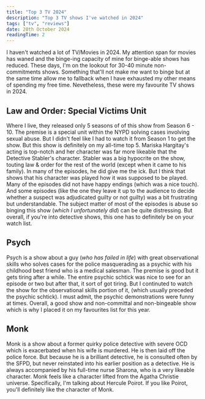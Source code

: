 ```yaml
---
title: "Top 3 TV 2024"
description: "Top 3 TV shows I've watched in 2024"
tags: ["tv", "reviews"]
date: 20th October 2024
readingTime: 2
---
```


<section>
  I haven't watched a lot of TV/Movies in 2024. My attention span for movies has
  waned and the binge-ing capacity of mine for binge-able shows has reduced.
  These days, I'm on the lookout for 30-40 minute non-commitments shows.
  Something that'll not make me want to binge but at the same time allow me to
  fallback when I have exhausted my other means of spending my free time.
  Nevetheless, these were my favourite TV shows in 2024.
</section>
<section className="mt-10 flex flex-col gap-2">
  <div>
    <h2 className="text-lg lg:text-xl font-bold">
      Law and Order: Special Victims Unit
    </h2>
  </div>
  <p>
    Where I live, they released only 5 seasons of of this show from Season 6 -
    10. The premise is a special unit within the NYPD solving cases involving
    sexual abuse. But I didn't feel like I had to watch it from Season 1 to get
    the show. But this show is definitely on my all-time top 5. Mariska
    Hargitay's acting is top-notch and her character was far more likeable that
    the Detective Stabler's character. Stabler was a big hypocrite on the show,
    touting law & order for the rest of the world (except when it came to his
    family). In many of the episodes, he did give me the ick. But I think that
    shows that his character was played how it was supposed to be played. Many
    of the episodes did not have happy endings (which was a nice touch). And
    some episodes (like the one they leave it up to the audience to decide
    whether a suspect was adjudicated guilty or not guilty) was a bit
    frustrating but understandable. The subject matter of most of the episodes
    is abuse so binging this show (<i>which I unfortunately did</i>) can be
    quite distressing. But overall, if you're into detective shows, this one has
    to definitely be on your watch list.
  </p>
  <div>
    <h2 className="text-lg lg:text-xl font-bold">Psych</h2>
  </div>
  <p>
    Psych is a show about a guy (<i>who has failed in life</i>) with great
    observational skills who solves cases for the police masquerading as a
    psychic with his childhood best friend who is a medical salesman. The
    premise is good but it gets tiring after a while. The entire psychic schtick
    was nice to see for an episode or two but after that, it sort of got tiring.
    But I continuted to watch the show for the observational skills portion of
    it, (which usually preceded the psychic schtick). I must admit, the psychic
    demonstrations were funny at times. Overall, a good show and non-committal
    and non-bingeable show which is why I placed it on my favourites list for
    this year.
  </p>
  <div>
    <h2 className="text-lg lg:text-xl font-bold">Monk</h2>
  </div>
  <p>
    Monk is a show about a former quirky police detective with severe OCD which
    is exacerbated when his wife is murdered. He is then laid off the police
    force. But because he is a brilliant detective, he is consulted often by the
    SFPD, but never reinstated into his earlier position as a detective. He is
    always accompanied by his full-time nurse Sharona, who is a very likeable
    character. Monk feels like a character lifted from the Agatha Christie
    universe. Specifically, I'm talking about Hercule Poirot. If you like
    Poirot, you'll definitely like the character of Monk.
  </p>
</section>
